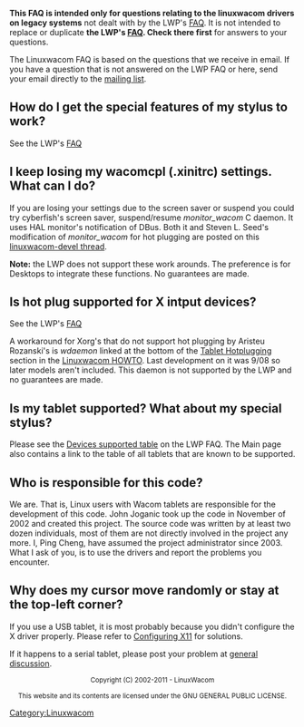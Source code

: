 {{Unclear|reason=Why do we have a separate page here? What's wrong with the [[FAQ]]?}}

'''This FAQ is intended only for questions relating to the linuxwacom drivers on legacy systems''' not dealt with by the LWP's [[FAQ]].  It is not intended to replace or duplicate '''the LWP's [[FAQ]].  Check there first''' for answers to your questions.

The Linuxwacom FAQ is based on the questions that we receive in email. If you have a question that is not answered on the LWP FAQ or here, send your email directly to the [[Main Page#Mailing lists|mailing list]].



== How do I get the special features of my stylus to work? ==
See the LWP's [[FAQ#How do I get the special features of my stylus to work?|FAQ]]

== I keep losing my wacomcpl (.xinitrc) settings.  What can I do? ==
If you are losing your settings due to the screen saver or suspend you could try cyberfish's screen saver, suspend/resume ''monitor_wacom'' C daemon.  It uses HAL monitor's notification of DBus.  Both it and Steven L. Seed's modification of ''monitor_wacom'' for hot plugging are posted on this [https://sourceforge.net/mailarchive/forum.php?thread_name=20110127060441.GA7826%40barra.i.followtheflow.org&forum_name=linuxwacom-devel linuxwacom-devel thread].

'''Note:''' the LWP does not support these work arounds.  The preference is for Desktops to integrate these functions.  No guarantees are made.

== Is hot plug supported for X intput devices? ==
See the LWP's [[FAQ#Is hot plugging supported for my USB tablet?|FAQ]]

A workaround for Xorg's that do not support hot plugging by Aristeu Rozanski's is ''wdaemon'' linked at the bottom of the [[Linuxwacom HOWTO#Hotplugging the device|Tablet Hotplugging]] section in the [[Linuxwacom HOWTO]].  Last development on it was 9/08 so later models aren't included.  This daemon is not supported by the LWP and no guarantees are made.

== Is my tablet supported? What about my special stylus? ==
Please see the [[FAQ#Which devices are supported?|Devices supported table]] on the LWP FAQ.  The Main page also contains a link to the table of all tablets that are known to be supported.

== Who is responsible for this code? ==
We are. That is, Linux users with Wacom tablets are responsible for the development of this code. John Joganic took up the code in November of 2002 and created this project. The source code was written by at least two dozen individuals, most of them are not directly involved in the project any more. I, Ping Cheng, have assumed the project administrator since 2003. What I ask of you, is to use the drivers and report the problems you encounter.

== Why does my cursor move randomly or stay at the top-left corner? ==
If you use a USB tablet, it is most probably because you didn't configure the X driver properly. Please refer to [[Linuxwacom HOWTO#Configuring X11|Configuring X11]] for solutions.

If it happens to a serial tablet, please post your problem at [https://lists.sourceforge.net/lists/listinfo/linuxwacom-discuss general discussion].



<center><small>
Copyright (C) 2002-2011 - LinuxWacom

This website and its contents are licensed under the GNU GENERAL PUBLIC LICENSE.
</small></center>


[[Category:Linuxwacom]]